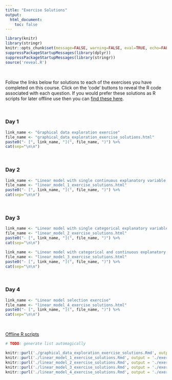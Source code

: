 ```yaml
---
title: "Exercise Solutions"
output: 
  html_document:
    toc: false
---
```


```r
library(knitr)
library(stringr)
knitr::opts_chunk$set(message=FALSE, warning=FALSE, eval=TRUE, echo=FALSE)
suppressPackageStartupMessages(library(dplyr))
suppressPackageStartupMessages(library(stringr))
source('reveal.R')
```

\  

Follow the links below for solutions to each of the exercises you have completed on this course. Click on the 'code' buttons to reveal the R code associated with each question. If you would prefer these solutions as R scripts for later offline use then you can [find these here](course_code.html).

\  

### Day 1

```r
link_name <- "Graphical data exploration exercise"
file_name <- "graphical_data_exploration_exercise_solutions.html"
paste0("- [", link_name, "](", file_name, ")") %>%
cat(sep="\n\n")
```

\  

### Day 2

```r
link_name <- "Linear model with single continuous explanatory variable exercise"
file_name <- "linear_model_1_exercise_solutions.html"
paste0("- [", link_name, "](", file_name, ")") %>%
cat(sep="\n\n")
```

\  

### Day 3

```r
link_name <- "Linear model with single categorical explanatory variable exercise"
file_name <- "linear_model_2_exercise_solutions.html"
paste0("- [", link_name, "](", file_name, ")") %>%
cat(sep="\n\n")

```

```r
link_name <- "Linear model with categorical and continuous explanatory variables exercise"
file_name <- "linear_model_3_exercise_solutions.html"
paste0("- [", link_name, "](", file_name, ")") %>%
cat(sep="\n\n")
```

\  

### Day 4 

```r
link_name <- "Linear model selection exercise"
file_name <- "linear_model_4_exercise_solutions.html"
paste0("- [", link_name, "](", file_name, ")") %>%
cat(sep="\n\n")
```

\  

[Offline R scripts](course_code.html)

```r
# TODO: generate list automagically

knitr::purl('./graphical_data_exploration_exercise_solutions.Rmd', output = './exercise_solutions/graphical_data_exploration_exercise_solutions.R', quiet = TRUE)
knitr::purl('./linear_model_1_exercise_solutions.Rmd', output = './exercise_solutions/linear_model_1_exercise_solutions.R', quiet = TRUE)
knitr::purl('./linear_model_2_exercise_solutions.Rmd', output = './exercise_solutions/linear_model_2_exercise_solutions.R', quiet = TRUE)
knitr::purl('./linear_model_3_exercise_solutions.Rmd', output = './exercise_solutions/linear_model_3_exercise_solutions.R', quiet = TRUE)
knitr::purl('./linear_model_4_exercise_solutions.Rmd', output = './exercise_solutions/linear_model_4_exercise_solutions.R', quiet = TRUE)
```




